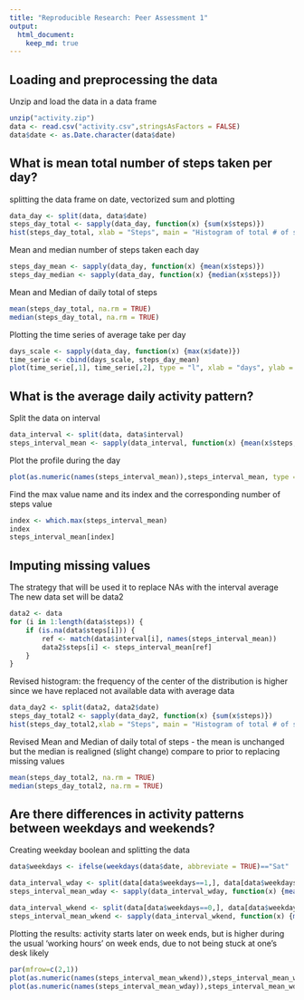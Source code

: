 ```yaml
---
title: "Reproducible Research: Peer Assessment 1"
output: 
  html_document:
    keep_md: true
---
```



## Loading and preprocessing the data

Unzip and load the data in a data frame

```r
unzip("activity.zip")
data <- read.csv("activity.csv",stringsAsFactors = FALSE)
data$date <- as.Date.character(data$date)
```


## What is mean total number of steps taken per day?

splitting the data frame on date, vectorized sum and plotting

```r
data_day <- split(data, data$date)
steps_day_total <- sapply(data_day, function(x) {sum(x$steps)})
hist(steps_day_total, xlab = "Steps", main = "Histogram of total # of steps per day")
```

Mean and median number of steps taken each day

```r
steps_day_mean <- sapply(data_day, function(x) {mean(x$steps)})
steps_day_median <- sapply(data_day, function(x) {median(x$steps)})
```

Mean and Median of daily total of steps

```r
mean(steps_day_total, na.rm = TRUE)
median(steps_day_total, na.rm = TRUE)
```

Plotting the time series of average take per day

```r
days_scale <- sapply(data_day, function(x) {max(x$date)})
time_serie <- cbind(days_scale, steps_day_mean)
plot(time_serie[,1], time_serie[,2], type = "l", xlab = "days", ylab = "average steps", main = "Average # steps per interval by day")
```

## What is the average daily activity pattern?

Split the data on interval

```r
data_interval <- split(data, data$interval)
steps_interval_mean <- sapply(data_interval, function(x) {mean(x$steps, na.rm = TRUE)})
```

Plot the profile during the day

```r
plot(as.numeric(names(steps_interval_mean)),steps_interval_mean, type = "l", main = "# of steps per interval", xlab = "", ylab = "", ylim = c(0,200))
```

Find the max value name and its index and the corresponding number of steps value

```r
index <- which.max(steps_interval_mean)
index
steps_interval_mean[index]
```



## Imputing missing values

The strategy that will be used it to replace NAs with the interval average
The new data set will be data2

```r
data2 <- data
for (i in 1:length(data$steps)) {
    if (is.na(data$steps[i])) {
        ref <- match(data$interval[i], names(steps_interval_mean))
        data2$steps[i] <- steps_interval_mean[ref]
    }
}
```

Revised histogram: the frequency of the center of the distribution is higher since we have replaced not available data with average data

```r
data_day2 <- split(data2, data2$date)
steps_day_total2 <- sapply(data_day2, function(x) {sum(x$steps)})
hist(steps_day_total2,xlab = "Steps", main = "Histogram of total # of steps per day after replacing missing values")
```

Revised Mean and Median of daily total of steps - the mean is unchanged but the median is realigned (slight change) compare to prior to replacing missing values

```r
mean(steps_day_total2, na.rm = TRUE)
median(steps_day_total2, na.rm = TRUE)
```

## Are there differences in activity patterns between weekdays and weekends?

Creating weekday boolean and splitting the data

```r
data$weekdays <- ifelse(weekdays(data$date, abbreviate = TRUE)=="Sat" | weekdays(data$date, abbreviate = TRUE)=="Sun",0,1)

data_interval_wday <- split(data[data$weekdays==1,], data[data$weekdays==1,3])
steps_interval_mean_wday <- sapply(data_interval_wday, function(x) {mean(x$steps, na.rm = TRUE)})

data_interval_wkend <- split(data[data$weekdays==0,], data[data$weekdays==0,3])
steps_interval_mean_wkend <- sapply(data_interval_wkend, function(x) {mean(x$steps, na.rm = TRUE)})
```

Plotting the results: activity starts later on week ends, but is higher during the usual 'working hours' on week ends, due to not being stuck at one's desk likely

```r
par(mfrow=c(2,1))
plot(as.numeric(names(steps_interval_mean_wkend)),steps_interval_mean_wkend, type = "l", main = "# of steps per interval on weekend", xlab = "", ylab = "", ylim = c(0,200))
plot(as.numeric(names(steps_interval_mean_wday)),steps_interval_mean_wday, type = "l", main = "# of steps per interval on weekday",xlab = "", ylab = "", ylim = c(0,200))

```
